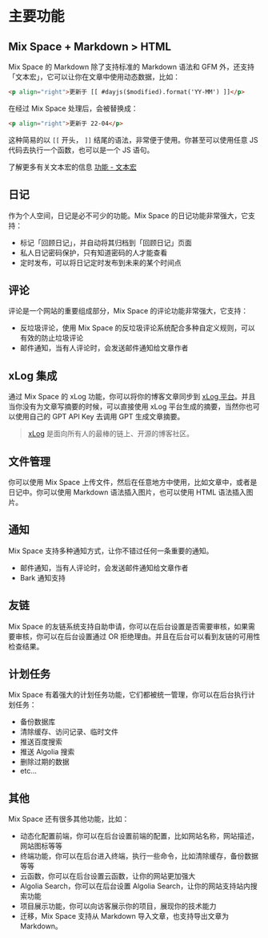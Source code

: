 # 主要功能

## Mix Space + Markdown > HTML

Mix Space 的 Markdown 除了支持标准的 Markdown 语法和 GFM 外，还支持「文本宏」，它可以让你在文章中使用动态数据，比如：

```html /[[ #dayjs($modified).format('YY-MM') ]]/
<p align="right">更新于 [[ #dayjs($modified).format('YY-MM') ]]</p>
```

在经过 Mix Space 处理后，会被替换成：

```html /22-04/
<p align="right">更新于 22-04</p>
```

这种简易的以 `[[` 开头， `]]` 结尾的语法，非常便于使用。你甚至可以使用任意 JS 代码去执行一个函数，也可以是一个 JS 语句。

了解更多有关文本宏的信息 [功能 - 文本宏](/usage/macros)

## 日记

作为个人空间，日记是必不可少的功能。Mix Space 的日记功能非常强大，它支持：

- 标记「回顾日记」，并自动将其归档到「回顾日记」页面
- 私人日记密码保护，只有知道密码的人才能查看
- 定时发布，可以将日记定时发布到未来的某个时间点

## 评论

评论是一个网站的重要组成部分，Mix Space 的评论功能非常强大，它支持：

- 反垃圾评论，使用 Mix Space 的反垃圾评论系统配合多种自定义规则，可以有效的防止垃圾评论
- 邮件通知，当有人评论时，会发送邮件通知给文章作者

## xLog 集成

通过 Mix Space 的 xLog 功能，你可以将你的博客文章同步到 [xLog 平台](https://xlog.app)。并且当你没有为文章写摘要的时候，可以直接使用 xLog 平台生成的摘要，当然你也可以使用自己的 GPT API Key 去调用 GPT 生成文章摘要。

> [xLog](https://xlog.app/about) 是面向所有人的最棒的链上、开源的博客社区。

## 文件管理

你可以使用 Mix Space 上传文件，然后在任意地方中使用，比如文章中，或者是日记中。你可以使用 Markdown 语法插入图片，也可以使用 HTML 语法插入图片。

## 通知

Mix Space 支持多种通知方式，让你不错过任何一条重要的通知。

- 邮件通知，当有人评论时，会发送邮件通知给文章作者
- Bark 通知支持

## 友链

Mix Space 的友链系统支持自助申请，你可以在后台设置是否需要审核，如果需要审核，你可以在后台设置通过 OR 拒绝理由。并且在后台可以看到友链的可用性检查结果。

## 计划任务

Mix Space 有着强大的计划任务功能，它们都被统一管理，你可以在后台执行计划任务：

- 备份数据库
- 清除缓存、访问记录、临时文件
- 推送百度搜索
- 推送 Algolia 搜索
- 删除过期的数据
- etc...

## 其他

Mix Space 还有很多其他功能，比如：

- 动态化配置前端，你可以在后台设置前端的配置，比如网站名称，网站描述，网站图标等等
- 终端功能，你可以在后台进入终端，执行一些命令，比如清除缓存，备份数据等等
- 云函数，你可以在后台设置云函数，让你的网站更加强大
- Algolia Search，你可以在后台设置 Algolia Search，让你的网站支持站内搜索功能
- 项目展示功能，你可以向访客展示你的项目，展现你的技术能力
- 迁移，Mix Space 支持从 Markdown 导入文章，也支持导出文章为 Markdown。
